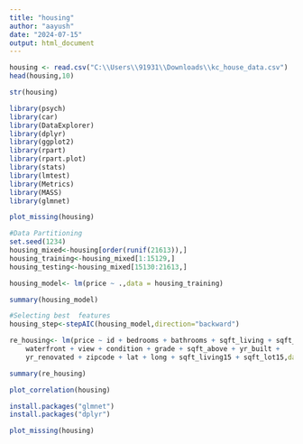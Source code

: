 ---
title: "housing"
author: "aayush"
date: "2024-07-15"
output: html_document
---

```{r}
housing <- read.csv("C:\\Users\\91931\\Downloads\\kc_house_data.csv")
head(housing,10)
```
```{r}
str(housing)
```
```{r}
library(psych)
library(car)
library(DataExplorer)
library(dplyr)
library(ggplot2)
library(rpart)
library(rpart.plot)
library(stats)
library(lmtest)
library(Metrics)
library(MASS)
library(glmnet)
```

```{r}
plot_missing(housing)
```

```{r}
#Data Partitioning
set.seed(1234)
housing_mixed<-housing[order(runif(21613)),]
housing_training<-housing_mixed[1:15129,]
housing_testing<-housing_mixed[15130:21613,]
```

```{r}
housing_model<- lm(price ~ .,data = housing_training)
```

```{r}
summary(housing_model)
```
```{r}
#Selecting best  features 
housing_step<-stepAIC(housing_model,direction="backward")
```
```{r}
re_housing<- lm(price ~ id + bedrooms + bathrooms + sqft_living + sqft_lot + 
    waterfront + view + condition + grade + sqft_above + yr_built + 
    yr_renovated + zipcode + lat + long + sqft_living15 + sqft_lot15,data= housing_training)
```

```{r}
summary(re_housing)
```
```{r}
plot_correlation(housing)
```
```{r}
install.packages("glmnet")
install.packages("dplyr")
```

```{r}
plot_missing(housing)
```

